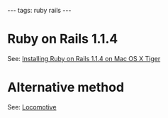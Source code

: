 ---
tags: ruby rails
---
= Ruby on Rails 1.1.4 = 

See: [[Installing Ruby on Rails 1.1.4 on Mac OS X Tiger]]

= Alternative method =

See: [[Locomotive]]
